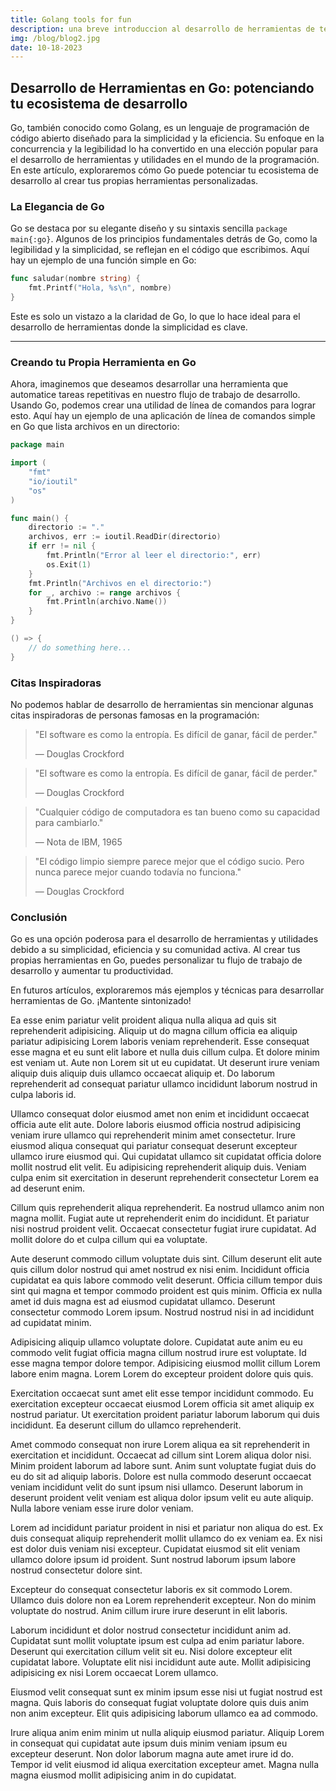 ```yaml
---
title: Golang tools for fun
description: una breve introduccion al desarrollo de herramientas de terminal en golang
img: /blog/blog2.jpg
date: 10-18-2023
---
```


## Desarrollo de Herramientas en Go: potenciando tu ecosistema de desarrollo

Go, también conocido como Golang, es un lenguaje de programación de código abierto diseñado para la simplicidad y la eficiencia. Su enfoque en la concurrencia y la legibilidad lo ha convertido en una elección popular para el desarrollo de herramientas y utilidades en el mundo de la programación. En este artículo, exploraremos cómo Go puede potenciar tu ecosistema de desarrollo al crear tus propias herramientas personalizadas.

### La Elegancia de Go

Go se destaca por su elegante diseño y su sintaxis sencilla `package main{:go}`. Algunos de los principios fundamentales detrás de Go, como la legibilidad y la simplicidad, se reflejan en el código que escribimos. Aquí hay un ejemplo de una función simple en Go:

```go
func saludar(nombre string) {
    fmt.Printf("Hola, %s\n", nombre)
}
```

Este es solo un vistazo a la claridad de Go, lo que lo hace ideal para el desarrollo de herramientas donde la simplicidad es clave.

---

### Creando tu Propia Herramienta en Go

Ahora, imaginemos que deseamos desarrollar una herramienta que automatice tareas repetitivas en nuestro flujo de trabajo de desarrollo. Usando Go, podemos crear una utilidad de línea de comandos para lograr esto. Aquí hay un ejemplo de una aplicación de línea de comandos simple en Go que lista archivos en un directorio:

```go title="main.go" showLineNumbers {11,16}
package main

import (
    "fmt"
    "io/ioutil"
    "os"
)

func main() {
    directorio := "."
    archivos, err := ioutil.ReadDir(directorio)
    if err != nil {
        fmt.Println("Error al leer el directorio:", err)
        os.Exit(1)
    }
    fmt.Println("Archivos en el directorio:")
    for _, archivo := range archivos {
        fmt.Println(archivo.Name())
    }
}

() => {
    // do something here...
}
```

### Citas Inspiradoras

No podemos hablar de desarrollo de herramientas sin mencionar algunas citas inspiradoras de personas famosas en la programación:

> "El software es como la entropía. Es difícil de ganar, fácil de perder."
>
> — Douglas Crockford

> "El software es como la entropía. Es difícil de ganar, fácil de perder."
>
> — Douglas Crockford

> "Cualquier código de computadora es tan bueno como su capacidad para cambiarlo."
>
> — Nota de IBM, 1965

> "El código limpio siempre parece mejor que el código sucio. Pero nunca parece mejor cuando todavía no funciona."
>
> — Douglas Crockford

### Conclusión

Go es una opción poderosa para el desarrollo de herramientas y utilidades debido a su simplicidad, eficiencia y su comunidad activa. Al crear tus propias herramientas en Go, puedes personalizar tu flujo de trabajo de desarrollo y aumentar tu productividad.

En futuros artículos, exploraremos más ejemplos y técnicas para desarrollar herramientas de Go. ¡Mantente sintonizado!

Ea esse enim pariatur velit proident aliqua nulla aliqua ad quis sit reprehenderit adipisicing. Aliquip ut do magna cillum officia ea aliquip pariatur adipisicing Lorem laboris veniam reprehenderit. Esse consequat esse magna et eu sunt elit labore et nulla duis cillum culpa. Et dolore minim est veniam ut. Aute non Lorem sit ut eu cupidatat. Ut deserunt irure veniam aliquip duis aliquip duis ullamco occaecat aliquip et. Do laborum reprehenderit ad consequat pariatur ullamco incididunt laborum nostrud in culpa laboris id.

Ullamco consequat dolor eiusmod amet non enim et incididunt occaecat officia aute elit aute. Dolore laboris eiusmod officia nostrud adipisicing veniam irure ullamco qui reprehenderit minim amet consectetur. Irure eiusmod aliqua consequat qui pariatur consequat deserunt excepteur ullamco irure eiusmod qui. Qui cupidatat ullamco sit cupidatat officia dolore mollit nostrud elit velit. Eu adipisicing reprehenderit aliquip duis. Veniam culpa enim sit exercitation in deserunt reprehenderit consectetur Lorem ea ad deserunt enim.

Cillum quis reprehenderit aliqua reprehenderit. Ea nostrud ullamco anim non magna mollit. Fugiat aute ut reprehenderit enim do incididunt. Et pariatur nisi nostrud proident velit. Occaecat consectetur fugiat irure cupidatat. Ad mollit dolore do et culpa cillum qui ea voluptate.

Aute deserunt commodo cillum voluptate duis sint. Cillum deserunt elit aute quis cillum dolor nostrud qui amet nostrud ex nisi enim. Incididunt officia cupidatat ea quis labore commodo velit deserunt. Officia cillum tempor duis sint qui magna et tempor commodo proident est quis minim. Officia ex nulla amet id duis magna est ad eiusmod cupidatat ullamco. Deserunt consectetur commodo Lorem ipsum. Nostrud nostrud nisi in ad incididunt ad cupidatat minim.

Adipisicing aliquip ullamco voluptate dolore. Cupidatat aute anim eu eu commodo velit fugiat officia magna cillum nostrud irure est voluptate. Id esse magna tempor dolore tempor. Adipisicing eiusmod mollit cillum Lorem labore enim magna. Lorem Lorem do excepteur proident dolore quis quis.

Exercitation occaecat sunt amet elit esse tempor incididunt commodo. Eu exercitation excepteur occaecat eiusmod Lorem officia sit amet aliquip ex nostrud pariatur. Ut exercitation proident pariatur laborum laborum qui duis incididunt. Ea deserunt cillum do ullamco reprehenderit.

Amet commodo consequat non irure Lorem aliqua ea sit reprehenderit in exercitation et incididunt. Occaecat ad cillum sint Lorem aliqua dolor nisi. Minim proident laborum ad labore sunt. Anim sunt voluptate fugiat duis do eu do sit ad aliquip laboris. Dolore est nulla commodo deserunt occaecat veniam incididunt velit do sunt ipsum nisi ullamco. Deserunt laborum in deserunt proident velit veniam est aliqua dolor ipsum velit eu aute aliquip. Nulla labore veniam esse irure dolor veniam.

Lorem ad incididunt pariatur proident in nisi et pariatur non aliqua do est. Ex duis consequat aliquip reprehenderit mollit ullamco do ex veniam ea. Ex nisi est dolor duis veniam nisi excepteur. Cupidatat eiusmod sit elit veniam ullamco dolore ipsum id proident. Sunt nostrud laborum ipsum labore nostrud consectetur dolore sint.

Excepteur do consequat consectetur laboris ex sit commodo Lorem. Ullamco duis dolore non ea Lorem reprehenderit excepteur. Non do minim voluptate do nostrud. Anim cillum irure irure deserunt in elit laboris.

Laborum incididunt et dolor nostrud consectetur incididunt anim ad. Cupidatat sunt mollit voluptate ipsum est culpa ad enim pariatur labore. Deserunt qui exercitation cillum velit sit eu. Nisi dolore excepteur elit cupidatat labore. Voluptate elit nisi incididunt aute aute. Mollit adipisicing adipisicing ex nisi Lorem occaecat Lorem ullamco.

Eiusmod velit consequat sunt ex minim ipsum esse nisi ut fugiat nostrud est magna. Quis laboris do consequat fugiat voluptate dolore quis duis anim non anim excepteur. Elit quis adipisicing laborum ullamco ea ad commodo.

Irure aliqua anim enim minim ut nulla aliquip eiusmod pariatur. Aliquip Lorem in consequat qui cupidatat aute ipsum duis minim veniam ipsum eu excepteur deserunt. Non dolor laborum magna aute amet irure id do. Tempor id velit eiusmod id aliqua exercitation excepteur amet. Magna nulla magna eiusmod mollit adipisicing anim in do cupidatat.
